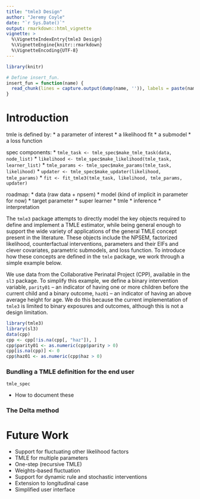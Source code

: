 ```yaml
---
title: "tmle3 Design"
author: "Jeremy Coyle"
date: "`r Sys.Date()`"
output: rmarkdown::html_vignette
vignette: >
  %\VignetteIndexEntry{tmle3 Design}
  %\VignetteEngine{knitr::rmarkdown}
  %\VignetteEncoding{UTF-8}
---
```



```r
library(knitr)

# Define insert_fun.
insert_fun = function(name) {
  read_chunk(lines = capture.output(dump(name, '')), labels = paste(name, 'source', sep = '-'))
}
```

# Introduction

tmle is defined by:
* a parameter of interest
* a likelihood fit
* a submodel
* a loss function

spec components:
* `tmle_task <- tmle_spec$make_tmle_task(data, node_list)`
*  `likelihood <- tmle_spec$make_likelihood(tmle_task, learner_list)`
*  `tmle_params <- tmle_spec$make_params(tmle_task, likelihood)`
*  `updater <- tmle_spec$make_updater(likelihood, tmle_params)`
* `fit <- fit_tmle3(tmle_task, likelihood, tmle_params, updater)`
  
roadmap:
* data (raw data + npsem)
* model (kind of implicit in parameter for now)
* target parameter
* super learner
* tmle
* inference
* interpretation

The `tmle3` package attempts to directly model the key objects required to define and implement a TMLE estimator, while being general enough to support the wide variety of applications of the general TMLE concept present in the literature. These objects include the NPSEM, factorized likelihood, counterfactual interventions, parameters and their EIFs and clever covariates, parametric submodels, and loss function. To introduce how these concepts are defined in the `tmle` package, we work through a simple example below.

We use data from the Collaborative Perinatal Project (CPP), available in the `sl3` package. To simplify this example, we define a binary intervention variable, `parity01` -- an indicator of having one or more children before the current child and a binary outcome, `haz01` -- an indicator of having an above average height for age. We do this because the current implementation of `tmle3` is limited to binary exposures and outcomes, although this is not a design limitation.

```r
library(tmle3)
library(sl3)
data(cpp)
cpp <- cpp[!is.na(cpp[, "haz"]), ]
cpp$parity01 <- as.numeric(cpp$parity > 0)
cpp[is.na(cpp)] <- 0
cpp$haz01 <- as.numeric(cpp$haz > 0)
```
<!-- # TMLE Workflow -->

<!-- We now work through the steps to define and estimate the TMLE for a treatment specific mean (TSM) parameter on these data. Currently this requires the user to manually define a lot of objects, which illustrates the architecture of the package. We envision that these definitions could be bundled into a full defined "tmle" object that can then be defined to arbitrary datasets with minimal input from the user. -->

<!-- ### Define NPSEM (`tmle3_Node` object) -->

<!-- The first step is to define a `nodes` object that defines the roles and relationships between the variables: -->

<!-- ``` {r define_npsem} -->
<!-- tmle_nodes <- list( -->
<!--   define_node("W", c( -->
<!--     "apgar1", "apgar5", "gagebrth", "mage", -->
<!--     "meducyrs", "sexn" -->
<!--   )), -->
<!--   define_node("A", c("parity01"), c("W")), -->
<!--   define_node("Y", c("haz01"), c("A", "W")) -->
<!-- ) -->
<!-- ``` -->

<!-- Each node is defined by a node name (here `W`, `A`, and `Y`, a list of variables that comprise the node, and a list of parent nodes). Nodes also track information about the data types of the variables (continuous, categorical, binomial, etc). Here, that information is being estimated manually from the data. Going forward, each node will also contain information about censoring indicators, where applicable. Censoring indicators have not yet been implemented. -->

<!-- ### Define Data (`tmle3_Task` object) -->

<!-- Next, we define a `tmle3_Task` object that contains both the data and the NPSEM. This is an extension of the `sl3_Task` object that we used to define a regression task: -->

<!-- ```{r define_task} -->
<!-- task <- tmle3_Task$new(cpp, tmle_nodes = tmle_nodes) -->
<!-- ``` -->

<!-- This task object contains methods to help subset the data as needed for various tmle steps: -->

<!-- ```{r subset_task} -->
<!-- #get the outcome task -->
<!-- head(task$get_tmle_node("Y")) -->

<!-- #get the sl3 task corresponding to an outcome regression -->
<!-- task$get_regression_task("Y") -->
<!-- ``` -->

<!-- ### Define Likelihood (`Likelihood` object) -->

<!-- Next, we define a `Likelihood` object corresponding to a the relevant factors of the factorized likelihood, and specify `sl3` learners as estimators for the likelihood factors: -->

<!-- ```{r likelihood} -->

<!-- # set up sl3 learners for tmle3 fit -->
<!-- lrnr_glm_fast <- make_learner(Lrnr_glm_fast) -->
<!-- lrnr_mean <- make_learner(Lrnr_mean) -->

<!-- # define and fit likelihood -->
<!-- factor_list <- list( -->
<!--   define_lf(LF_static, "W", NA), -->
<!--   define_lf(LF_fit, "A", lrnr_glm_fast), -->
<!--   define_lf(LF_fit, "Y", lrnr_mean) -->
<!-- ) -->
<!-- ``` -->

<!-- The `Likelihood` class is actually an extension of the `sl3` `Lrnr_base` base class, and so has methods for fitting and generating predictions from a likelihood specification and a dataset. Above, we see two types of likelihood factors `LF_fit`, specifies a factor that will be estimated from data using `sl3`, and `LF_static`, specifies a degenerate likelihood factor that takes a single value with probability one. Here, we use this for `W`, even though we are of course estimating the marginal density of `W` using the empirical likelihood. This is an implementation quirk that needs to be fixed. Additional likelihood factors types will be defined for things like known stochastic and rule based variables. -->

<!-- We then fit those likelihood estimators to the `tmle3_Task` defined above, obtaining a fit likelihood estimate: -->

<!-- ```{r likelihood fit} -->
<!-- likelihood_def <- Likelihood$new(factor_list) -->
<!-- likelihood <- likelihood_def$train(task) -->
<!-- print(likelihood) -->
<!-- ``` -->

<!-- ### Define Counterfactual (`Counterfactual` object) -->

<!-- Next, we define a counterfactual object comprised of alternative likelihood factors to replace those specified above: -->
<!-- ```{r counterfactual} -->
<!-- intervention <- define_cf(define_lf(LF_static, "A", value = 1)) -->
<!-- ``` -->

<!-- This allows us to model a counterfactual likelihood as a likelihood where certain factors are replaced with their intervention counterparts: -->

<!-- ```{r counterfactual_likelihood} -->
<!-- cf_likelihood <- intervention$cf_likelihood(likelihood) -->
<!-- print(cf_likelihood) -->
<!-- ``` -->


<!-- ### Define Parameter (`Param_base` object and its children) -->

<!-- Next we define the parameter of interest, here a `Param_TSM` treatment specific mean parameter, which we can now define for arbitrary interventions. -->

<!-- ```{r parameter} -->
<!-- tsm <- Param_TSM$new(intervention) -->
<!-- ``` -->

<!-- ```{r cache=FALSE, echo=FALSE} -->
<!-- chunkfile <- "../R/Param_TSM.R" -->
<!-- if (!file.exists(chunkfile)) { -->
<!--   #because pkgdown -->
<!--   chunkfile <- "../../R/Param_TSM.R" -->
<!-- } -->
<!-- read_chunk(chunkfile, label="param_TSM") -->
<!-- ``` -->

<!-- Let's take a look at how parameters are defined: -->

<!-- ```{r param_TSM, eval=FALSE} -->
<!-- ``` -->

<!-- There's two key methods here. First, `Param_TSM$HA`, which defines the clever covariate to fluctuate the factor of the likelihood corresponding to the conditional mean of $Y$ on $A$ and $W$. Currently, this limits `tmle3` to TMLEs that only fluctuate that factor. Of course, this needs to be expanded to support fluctuating any factor. This can be done by simply modifying the parameter definition to support multiple clever covariates. -->

<!-- Second, `Param_TSM$estimates` defines the mapping from the data to estimates of the parameter and EIF. -->

<!-- ### Define submodel and loss function (modeled using a `sl3` Learner) -->

<!-- The submodel and loss function together define an optimization problem that we define using a `sl3` learner. Here are two example definitions: -->

<!-- ``` {r submodels} -->
<!-- # optimize using glm (logistic submodel, logistic log likelihood loss) -->
<!-- lrnr_submodel <- make_learner(Lrnr_glm_fast, intercept = FALSE, transform_offset = TRUE) -->

<!-- # same submodel and loss function, but directly using numerical optimization -->
<!-- print(submodel_logit) -->
<!-- print(sl3:::loss_loglik_binomial) -->
<!-- lrnr_submodel2 <- make_learner(Lrnr_optim, submodel_logit, sl3:::loss_loglik_binomial, -->
<!--                              init_0 = TRUE) -->
<!-- ``` -->

<!-- ### Fit submodel and update likelihood -->

<!-- Finally, we can use all the components we defined above to fit the submodel to the relevant data and obtain a updated likelihood estimate, targeted to the parameter of interest: -->

<!-- ```{r tmle_likelihood} -->
<!-- tmle_likelihood <- fit_tmle_likelihood(likelihood, task, tsm, lrnr_submodel) -->
<!-- ``` -->

<!-- ### Obtain parameter estimates -->

<!-- We can now get estimates of our parameter from both the initial and targeted likelihood estimates: -->

<!-- ``` {r estimates} -->
<!-- init_ests <- tsm$estimates(likelihood, task) -->
<!-- tmle_ests <- tsm$estimates(tmle_likelihood, task) -->

<!-- # get initial and tmle estimates -->
<!-- print(init_ests$psi) -->
<!-- print(tmle_ests$psi) -->
<!-- print(mean(init_ests$IC)) -->
<!-- print(mean(tmle_ests$IC)) -->
<!-- ``` -->

### Bundling a TMLE definition for the end user

`tmle_spec`

* How to document these

### The Delta method

# Future Work

* Support for fluctuating other likelihood factors
* TMLE for multiple parameters
* One-step (recursive TMLE)
* Weights-based fluctuation
* Support for dynamic rule and stochastic interventions
* Extension to longitudinal case
* Simplified user interface
